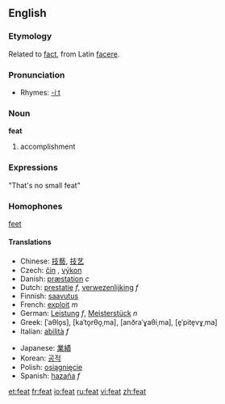 ==English==
===Etymology===
Related to [[fact]], from Latin [[facere]].

===Pronunciation===
*Rhymes: [[Rhymes:English:-iːt|-iːt]]

=== Noun ===
'''feat'''

# accomplishment

===Expressions===

"That's no small feat"

===Homophones===

[[feet]]

====Translations====
{{top}}
*Chinese: [[技藝]], [[技艺]]
*Czech: [[čin]] {{m}}, [[výkon]] {{m}}
*Danish: [[præstation]] ''c''
*Dutch: [[prestatie]] ''f'', [[verwezenlijking]] ''f''
*Finnish: [[saavutus]]
*French: [[exploit]] ''m''
*German: [[Leistung]] ''f'', [[Meisterstück]] ''n''
*Greek: {{t|el|άθλος|m}} [ˈaθlo̞s], {{t|el|κατόρθωμα|n}} [kaˈto̞rθo̞ˌma], {{t|el|ανδραγάθημα|n}} [anðraˈɣaθiˌma], {{t|el|επίτευγμα|n}} [e̞ˈpite̞vɣˌma]
*Italian: [[abilità]] ''f''
{{mid}}
*Japanese: [[業績]]
*Korean: [[공적]]
*Polish: [[osiągnięcie]]
*Spanish: [[hazaña]] ''f''
{{bottom}}

[[et:feat]]
[[fr:feat]]
[[io:feat]]
[[ru:feat]]
[[vi:feat]]
[[zh:feat]]